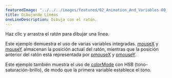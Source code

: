 ---
featuredImage: "../../../images/featured/02_Animation_And_Variables-00_Drawing_Lines-thumbnail.png"
title: Dibujando Líneas
oneLineDescription: Dibuja con el ratón.
---

Haz clic y arrastra el ratón para dibujar una línea.

Este ejemplo demuestra el uso de varias variables 
integradas.
<a href="/reference/#/p5/mouseX/">mouseX</a>
y
<a href="/reference/#/p5/mouseY/">mouseY</a>
almacenan la posición actual del ratón, mientras que la
posición anterior del ratón está representada por
<a href="/reference/#/p5/pmouseX/">pmouseX</a>
y
<a href="/reference/#/p5/pmouseY/">pmouseY</a>.

Este ejemplo también muestra el uso de
<a href="/reference/#/p5/colorMode/">colorMode</a> con HSB
(tono-saturación-brillo), de modo que la primera variable establece el tono.
